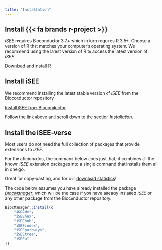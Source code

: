 ```yaml
---
title: "Installation"
---
```


## Install {{< fa brands r-project >}}

*iSEE* requires Bioconductor 3.7+ which in turn requires R 3.5+.
Choose a version of R that matches your computer’s operating system.
We recommend using the latest version of R to access the latest version of *iSEE*.

[Download and install R](https://cran.rstudio.com/)

## Install iSEE

We recommend installing the latest stable version of *iSEE* from the Bioconductor repository.

[Install iSEE from Bioconductor](https://bioconductor.org/packages/iSEE/)

::: {.callout-note}
Follow the link above and scroll down to the section *Installation*.
:::

## Install the iSEE-verse

Most users do not need the full collection of packages that provide extensions to *iSEE*.

For the aficionados, the command below does just that; it combines all the known *iSEE* extension packages into a single command that installs them all in one go.

Great for copy-pasting, and for our [download statistics](https://bioconductor.org/packages/stats/bioc/iSEE/)!

::: {.callout-note}
The code below assumes you have already installed the package [*BiocManager*](https://bioconductor.org/packages/BiocManager/), which will be the case if you have already installed *iSEE* or any other package from the Bioconductor repository.
:::

```r
BiocManager::install(c(
    "iSEEde",
    "iSEEhex",
    "iSEEhub",
    "iSEEindex",
    "iSEEpathways",
    "iSEEtree",
    "iSEEu"
))
```
